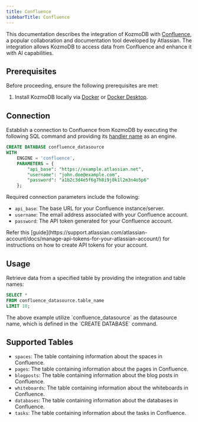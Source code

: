 ```yaml
---
title: Confluence
sidebarTitle: Confluence
---
```


This documentation describes the integration of KozmoDB with [Confluence](https://www.atlassian.com/software/confluence), a popular collaboration and documentation tool developed by Atlassian.
The integration allows KozmoDB to access data from Confluence and enhance it with AI capabilities.

## Prerequisites

Before proceeding, ensure the following prerequisites are met:

1. Install KozmoDB locally via [Docker](https://docs.kozmodb.com/setup/self-hosted/docker) or [Docker Desktop](https://docs.kozmodb.com/setup/self-hosted/docker-desktop).

## Connection

Establish a connection to Confluence from KozmoDB by executing the following SQL command and providing its [handler name](https://github.com/digitranslab/kozmodb/tree/main/kozmodb/integrations/handlers/confluence_handler) as an engine.

```sql
CREATE DATABASE confluence_datasource
WITH
    ENGINE = 'confluence',
    PARAMETERS = {
        "api_base": "https://example.atlassian.net",
        "username": "john.doe@example.com",
        "password": "a1b2c3d4e5f6g7h8i9j0k1l2m3n4o5p6"
    };
```

Required connection parameters include the following:

* `api_base`: The base URL for your Confluence instance/server.
* `username`: The email address associated with your Confluence account.
* `password`: The API token generated for your Confluence account.

<Tip>
Refer this [guide](https://support.atlassian.com/atlassian-account/docs/manage-api-tokens-for-your-atlassian-account/) for instructions on how to create API tokens for your account.
</Tip>

## Usage

Retrieve data from a specified table by providing the integration and table names:

```sql
SELECT *
FROM confluence_datasource.table_name
LIMIT 10;
```

<Note>
The above example utilize `confluence_datasource` as the datasource name, which is defined in the `CREATE DATABASE` command.
</Note>

## Supported Tables

* `spaces`: The table containing information about the spaces in Confluence.
* `pages`: The table containing information about the pages in Confluence.
* `blogposts`: The table containing information about the blog posts in Confluence.
* `whiteboards`: The table containing information about the whiteboards in Confluence.
* `databases`: The table containing information about the databases in Confluence.
* `tasks`: The table containing information about the tasks in Confluence.